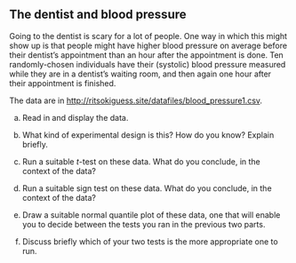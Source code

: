 ## The dentist and blood pressure

 Going to the dentist is scary for a lot of people. One way in which this might show up is that people might have higher blood pressure on average before their dentist's appointment than an hour after the appointment is done. Ten randomly-chosen individuals have their (systolic) blood pressure measured while they are in a dentist's waiting room, and then again one hour after their appointment is finished.

The data are in [http://ritsokiguess.site/datafiles/blood_pressure1.csv](http://ritsokiguess.site/datafiles/blood_pressure1.csv).


(a) Read in and display the data.



(b) What kind of experimental design is this? How do you know? Explain briefly.



(c) Run a suitable $t$-test on these data. What do you conclude, in the context of the data?



(d) Run a suitable sign test on these data. What do you conclude, in the context of the data?



(e) Draw a suitable normal quantile plot of these data, one that will enable you to decide between the tests you ran in the previous two parts.



(f) Discuss briefly which of your two tests is the more appropriate one to run.






